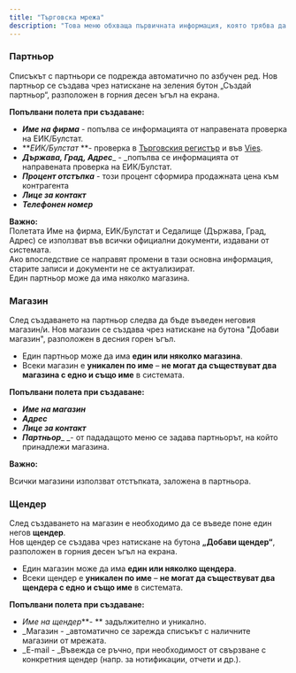 ```yaml
---
title: "Търговска мрежа"
description: "Това меню обхваща първичната информация, която трябва да бъде попълнена за всеки контрагент. Редът на създаване е: Партньор, Магазин, Щендер.  По-долу ще бъде разгледан начинът, по който функционират и работата с всяко подменю подробно.  Менюто дава информация за Складове, техните каси и движението им."
---
```


### Партньор

Списъкът с партньори се подрежда автоматично по азбучен ред. Нов партньор се създава чрез натискане на зеления бутон „Създай партньор“, разположен в горния десен ъгъл на екрана.

**Попълвани полета при създаване:**

- **_Име на фирма_** - попълва се информацията от направената проверка на ЕИК/Булстат.
- \*\*_ЕИК/Булстат_ \*\*- проверка в [Търговския регистър](https://portal.registryagency.bg/CR/Reports/VerificationPersonOrg) и във [Vies](https://ec.europa.eu/taxation_customs/vies/#/vat-validation).
- **_Държава, Град, Адрес_**\_ - \_попълва се информацията от направената проверка на ЕИК/Булстат.
- **_Процент отстъпка_** - този процент сформира продажната цена към контрагента
- **_Лице за контакт_**
- **_Телефонен номер_**

**Важно:**\
Полетата Име на фирма, ЕИК/Булстат и Седалище (Държава, Град, Адрес) се използват във всички официални документи, издавани от системата.\
Ако впоследствие се направят промени в тази основна информация, старите записи и документи не се актуализират.\
Един партньор може да има няколко магазина.

### Магазин

След създаването на партньор следва да бъде въведен неговия магазин/и.  Нов магазин се създава чрез натискане на бутона "Добави магазин", разположен в десния горен ъгъл.

- Един партньор може да има **един или няколко магазина**.
- Всеки магазин е **уникален по име** – **не могат да съществуват два магазина с едно и също име** в системата.

**Попълвани полета при създаване:**

- **_Име на магазин_**
- **_Адрес_**
- **_Лице за контакт_**
- **_Партньор_**\_ \_- от пададащото меню се задава партньорът, на който принадлежи магазина.

**Важно:**

Всички магазини използват отстъпката, заложена в партньора.

### Щендер

След създаването на магазин е необходимо да се въведе поне един негов **щендер**.\
Нов щендер се създава чрез натискане на бутона **„Добави щендер“**, разположен в горния десен ъгъл на екрана.

- Един магазин може да има **един или няколко щендера**.
- Всеки щендер е **уникален по име** – **не могат да съществуват два щендера с едно и също име** в системата.

**Попълвани полета при създаване:**

- _Име на щендер_**- ** задължително и уникално.
- _Магазин - _автоматично се зарежда списъкът с наличните магазини от мрежата.
- _E-mail - _Въвежда се ръчно, при необходимост от свързване с конкретния щендер (напр. за нотификации, отчети и др.).